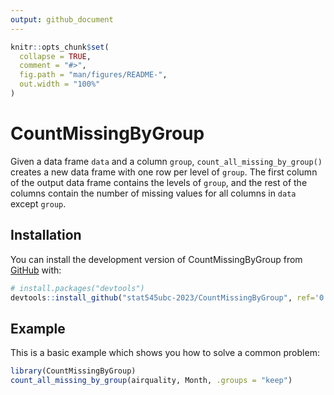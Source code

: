 ```yaml
---
output: github_document
---
```


<!-- README.md is generated from README.Rmd. Please edit that file -->

```r
knitr::opts_chunk$set(
  collapse = TRUE,
  comment = "#>",
  fig.path = "man/figures/README-",
  out.width = "100%"
)
```

# CountMissingByGroup

<!-- badges: start -->

<!-- badges: end -->

Given a data frame `data` and a column `group`, `count_all_missing_by_group()` creates a new data frame with one row per level of `group`. The first column of the output data frame contains the levels of `group`, and the rest of the columns contain the number of missing values for all columns in `data` except `group`.

## Installation

You can install the development version of CountMissingByGroup from [GitHub](https://github.com/) with:

``` r
# install.packages("devtools")
devtools::install_github("stat545ubc-2023/CountMissingByGroup", ref='0.1.0')
```

## Example

This is a basic example which shows you how to solve a common problem:

```r
library(CountMissingByGroup)
count_all_missing_by_group(airquality, Month, .groups = "keep")
```

